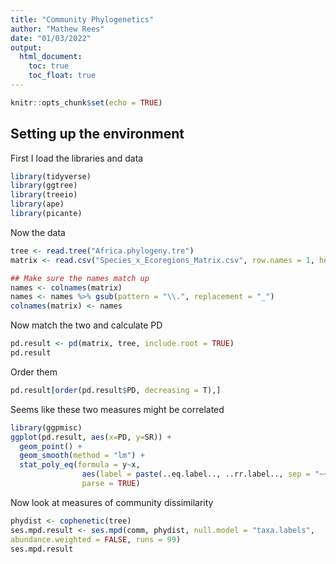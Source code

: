 ```yaml
---
title: "Community Phylogenetics"
author: "Mathew Rees"
date: "01/03/2022"
output: 
  html_document:
    toc: true
    toc_float: true
---
```


```r
knitr::opts_chunk$set(echo = TRUE)
```

## Setting up the environment

First I load the libraries and data 

```r
library(tidyverse)
library(ggtree)
library(treeio)
library(ape)
library(picante)
```

Now the data

```r
tree <- read.tree("Africa.phylogeny.tre")
matrix <- read.csv("Species_x_Ecoregions_Matrix.csv", row.names = 1, header = T)

## Make sure the names match up
names <- colnames(matrix)
names <- names %>% gsub(pattern = "\\.", replacement = "_")
colnames(matrix) <- names
```

Now match the two and calculate PD

```r
pd.result <- pd(matrix, tree, include.root = TRUE)
pd.result
```
Order them

```r
pd.result[order(pd.result$PD, decreasing = T),]
```

Seems like these two measures might be correlated

```r
library(ggpmisc)
ggplot(pd.result, aes(x=PD, y=SR)) +
  geom_point() +
  geom_smooth(method = "lm") +
  stat_poly_eq(formula = y~x, 
                aes(label = paste(..eq.label.., ..rr.label.., sep = "~~~")), 
                parse = TRUE)
```

Now look at measures of community dissimilarity

```r
phydist <- cophenetic(tree)
ses.mpd.result <- ses.mpd(comm, phydist, null.model = "taxa.labels",
abundance.weighted = FALSE, runs = 99)
ses.mpd.result

```

